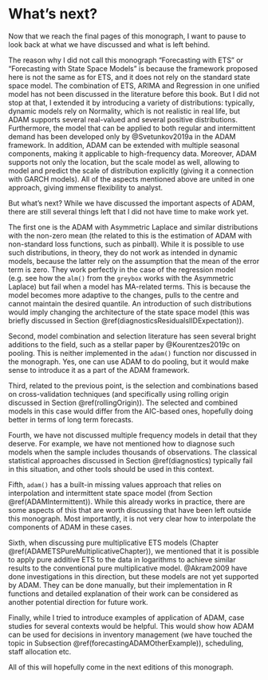 # What's next? {#conclusions}
Now that we reach the final pages of this monograph, I want to pause to look back at what we have discussed and what is left behind.

The reason why I did not call this monograph "Forecasting with ETS" or "Forecasting with State Space Models" is because the framework proposed here is not the same as for ETS, and it does not rely on the standard state space model. The combination of ETS, ARIMA and Regression in one unified model has not been discussed in the literature before this book. But I did not stop at that, I extended it by introducing a variety of distributions: typically, dynamic models rely on Normality, which is not realistic in real life, but ADAM supports several real-valued and several positive distributions. Furthermore, the model that can be applied to both regular and intermittent demand has been developed only by @Svetunkov2019a in the ADAM framework. In addition, ADAM can be extended with multiple seasonal components, making it applicable to high-frequency data. Moreover, ADAM supports not only the location, but the scale model as well, allowing to model and predict the scale of distribution explicitly (giving it a connection with GARCH models). All of the aspects mentioned above are united in one approach, giving immense flexibility to analyst.

But what's next? While we have discussed the important aspects of ADAM, there are still several things left that I did not have time to make work yet.

The first one is the ADAM with Asymmetric Laplace and similar distributions with the non-zero mean (the related to this is the estimation of ADAM with non-standard loss functions, such as pinball). While it is possible to use such distributions, in theory, they do not work as intended in dynamic models, because the latter rely on the assumption that the mean of the error term is zero. They work perfectly in the case of the regression model (e.g. see how the `alm()` from the `greybox` works with the Asymmetric Laplace) but fail when a model has MA-related terms. This is because the model becomes more adaptive to the changes, pulls to the centre and cannot maintain the desired quantile. An introduction of such distributions would imply changing the architecture of the state space model (this was briefly discussed in Section \@ref(diagnosticsResidualsIIDExpectation)).

Second, model combination and selection literature has seen several bright additions to the field, such as a stellar paper by @Kourentzes2019c on pooling. This is neither implemented in the `adam()` function nor discussed in the monograph. Yes, one can use ADAM to do pooling, but it would make sense to introduce it as a part of the ADAM framework.

Third, related to the previous point, is the selection and combinations based on cross-validation techniques (and specifically using rolling origin discussed in Section \@ref(rollingOrigin)). The selected and combined models in this case would differ from the AIC-based ones, hopefully doing better in terms of long term forecasts.

Fourth, we have not discussed multiple frequency models in detail that they deserve. For example, we have not mentioned how to diagnose such models when the sample includes thousands of observations. The classical statistical approaches discussed in Section \@ref(diagnostics) typically fail in this situation, and other tools should be used in this context.

Fifth, `adam()` has a built-in missing values approach that relies on interpolation and intermittent state space model (from Section \@ref(ADAMIntermittent)). While this already works in practice, there are some aspects of this that are worth discussing that have been left outside this monograph. Most importantly, it is not very clear how to interpolate the components of ADAM in these cases.

Sixth, when discussing pure multiplicative ETS models (Chapter \@ref(ADAMETSPureMultiplicativeChapter)), we mentioned that it is possible to apply pure additive ETS to the data in logarithms to achieve similar results to the conventional pure multiplicative model. @Akram2009 have done investigations in this direction, but these models are not yet supported by ADAM. They can be done manually, but their implementation in R functions and detailed explanation of their work can be considered as another potential direction for future work.

Finally, while I tried to introduce examples of application of ADAM, case studies for several contexts would be helpful. This would show how ADAM can be used for decisions in inventory management (we have touched the topic in Subsection \@ref(forecastingADAMOtherExample)), scheduling, staff allocation etc.

All of this will hopefully come in the next editions of this monograph.
